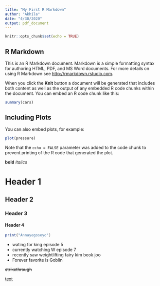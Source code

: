 ```yaml
---
title: "My First R Markdown"
author: "Akhila"
date: "4/30/2020"
output: pdf_document
---
```


```r
knitr::opts_chunk$set(echo = TRUE)
```

## R Markdown

This is an R Markdown document. Markdown is a simple formatting syntax for authoring HTML, PDF, and MS Word documents. For more details on using R Markdown see <http://rmarkdown.rstudio.com>.

When you click the **Knit** button a document will be generated that includes both content as well as the output of any embedded R code chunks within the document. You can embed an R code chunk like this:

```r
summary(cars)
```

## Including Plots

You can also embed plots, for example:

```r
plot(pressure)
```

Note that the `echo = FALSE` parameter was added to the code chunk to prevent printing of the R code that generated the plot.


**bold**
*italics*

# Header 1 
## Header 2 
### Header 3 
#### Header 4

```r
print("Annayegoseyo")
```

- wating for king episode 5
- currently watching W episode 7
- recently saw weightlifting fairy kim beok joo
- Forever favorite is Goblin


~~strikethrough~~

<!-- ![link.com](text) -->
<!-- (text)[link.com] -->
[text](link.com)